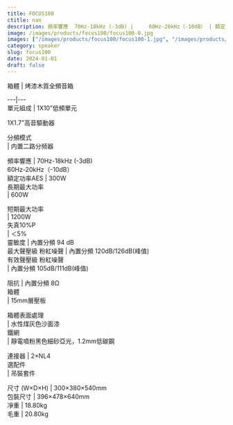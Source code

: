 ```yaml
---
title: FOCUS100
ctitle: nan
description: 頻率響應  70Hz-18kHz (-3dB) |     60Hz-20kHz（-10dB） | 額定功率AES 300W | 靈敏度 94 dB
image: /images/products/focus100/focus100-0.jpg
images: ["/images/products/focus100/focus100-1.jpg", "/images/products/focus100/focus100-2.jpg", "/images/products/focus100/focus100-3.jpg", "/images/products/focus100/focus100-4.jpg", "/images/products/focus100/focus100-5.jpg", "/images/products/focus100/focus100-6.jpg", "/images/products/focus100/focus100-7.jpg", "/images/products/focus100/focus100-8.jpg"]
category: speaker
slug: focus100
date: 2024-01-01
draft: false
---
```


  
  
  
箱體  |  烤漆木質全頻音箱  
  
---|---  
單元組成  |  1X10"低頻單元  
  
1X1.7"高音驅動器  
  
  
分頻模式  
|  内置二路分频器  
  
頻率響應  |  70Hz-18kHz (-3dB)  
60Hz-20kHz（-10dB）  
額定功率AES  |  300W   
長期最大功率  
|  600W  
  
短期最大功率  
|  1200W  
失真10%P  
| ＜5%  
靈敏度  |  內置分頻 94 dB   
最大聲壓級 粉紅噪聲  |  內置分頻 120dB/126dB(峰值)   
有效聲壓級 粉紅噪聲  
|  內置分頻 105dB/111dB(峰值)  
  
阻抗  |  內置分頻 8Ω   
箱體  
|  15mm層壓板  
  
箱體表面處理  
|  水性煤灰色沙面漆  
鐵網  
|  靜電噴粉黑色細砂亞光，1.2mm低碳鋼  
  
連接器  |  2×NL4   
選配件  
|  吊裝套件  
  
尺寸  (W×D×H)  |  300×380×540mm   
包裝尺寸  |  396×478×640mm   
凈重  |  18.80kg   
毛重  |  20.80kg 


